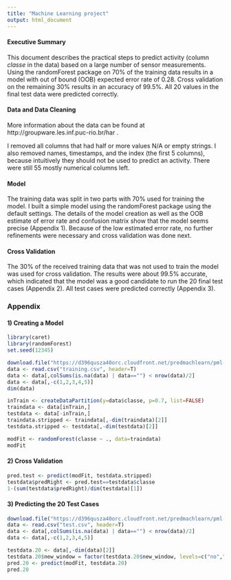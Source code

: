 ```yaml
---
title: "Machine Learning project"
output: html_document
---
```


#### Executive Summary

This document describes the practical steps to predict activity (column *classe* in the data) based on a large number of sensor measurements. Using the randomForest package on 70% of the training data results in a model with out of bound (OOB) expected error rate of 0.28. Cross validation on the remaining 30% results in an accuracy of 99.5%. All 20 values in the final test data were predicted correctly. 

#### Data and Data Cleaning

More information about the data can be found at http://groupware.les.inf.puc-rio.br/har .

I removed all columns that had half or more values N/A or empty strings. I also removed names, timestamps, and the index (the first 5 columns), because intuitively they should not be used to predict an activity. There were still 55 mostly numerical columns left.

#### Model

The training data was split in two parts with 70% used for training the model. I built a simple model using the randomForest package using the default settings. The details of the model creation as well as the OOB estimate of error rate and confusion matrix show that the model seems precise (Appendix 1). Because of the low estimated error rate, no further refinements were necessary and cross validation was done next. 

#### Cross Validation

The 30% of the received training data that was not used to train the model was used for cross validation. The results were about 99.5% accurate, which indicated that the model was a good candidate to run the 20 final test cases (Appendix 2). All test cases were predicted correctly (Appendix 3).



### Appendix

#### 1) Creating a Model

```r
library(caret)
library(randomForest)
set.seed(12345)

download.file("https://d396qusza40orc.cloudfront.net/predmachlearn/pml-training.csv", "training.csv", "curl", quiet=T)
data <- read.csv("training.csv", header=T)
data <- data[,colSums(is.na(data) | data=="") < nrow(data)/2]
data <- data[,-c(1,2,3,4,5)]
dim(data)

inTrain <- createDataPartition(y=data$classe, p=0.7, list=FALSE)
traindata <- data[inTrain,]
testdata <- data[-inTrain,]
traindata.stripped <- traindata[,-dim(traindata)[2]]
testdata.stripped <- testdata[,-dim(testdata)[2]]

modFit <- randomForest(classe ~ ., data=traindata)
modFit
```

#### 2) Cross Validation

```r
pred.test <- predict(modFit, testdata.stripped)
testdata$predRight <- pred.test==testdata$classe
1-(sum(testdata$predRight)/dim(testdata)[1])

```

#### 3) Predicting the 20 Test Cases

```r
download.file("https://d396qusza40orc.cloudfront.net/predmachlearn/pml-testing.csv", "test.csv", "curl", quiet=T)
data <- read.csv("test.csv", header=T)
data <- data[,colSums(is.na(data) | data=="") < nrow(data)/2]
data <- data[,-c(1,2,3,4,5)]

testdata.20 <- data[,-dim(data)[2]]
testdata.20$new_window = factor(testdata.20$new_window, levels=c("no","yes"))
pred.20 <- predict(modFit, testdata.20)
pred.20

```


